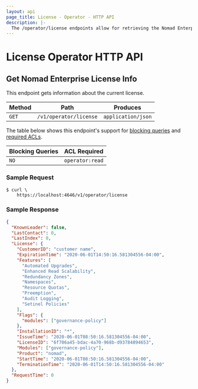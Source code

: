 ```yaml
---
layout: api
page_title: License - Operator - HTTP API
description: |-
  The /operator/license endpoints allow for retrieving the Nomad Enterprise License.
---
```


# License Operator HTTP API

<EnterpriseAlert />

## Get Nomad Enterprise License Info

This endpoint gets information about the current license.

| Method | Path                   | Produces           |
| ------ | ---------------------- | ------------------ |
| `GET`  | `/v1/operator/license` | `application/json` |

The table below shows this endpoint's support for
[blocking queries](/nomad/api-docs#blocking-queries) and
[required ACLs](/nomad/api-docs#acls).

| Blocking Queries | ACL Required    |
| ---------------- | --------------- |
| `NO`             | `operator:read` |

### Sample Request

```shell-session
$ curl \
    https://localhost:4646/v1/operator/license
```

### Sample Response

```json
{
  "KnownLeader": false,
  "LastContact": 0,
  "LastIndex": 0,
  "License": {
    "CustomerID": "customer name",
    "ExpirationTime": "2020-06-01T14:50:16.581304556-04:00",
    "Features": [
      "Automated Upgrades",
      "Enhanced Read Scalability",
      "Redundancy Zones",
      "Namespaces",
      "Resource Quotas",
      "Preemption",
      "Audit Logging",
      "Setinel Policies"
    ],
    "Flags": {
      "modules": ["governance-policy"]
    },
    "InstallationID": "*",
    "IssueTime": "2020-06-01T08:50:16.581304556-04:00",
    "LicenseID": "6f706a45-bdac-4a70-968b-d93784894653",
    "Modules": ["governance-policy"],
    "Product": "nomad",
    "StartTime": "2020-06-01T08:50:16.581304556-04:00",
    "TerminationTime": "2020-06-01T14:50:16.581304556-04:00"
  },
  "RequestTime": 0
}
```
